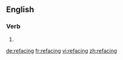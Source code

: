 ==English==

===Verb===
{{head|en}}

# {{present participle of|reface|lang=en}}

[[de:refacing]]
[[fr:refacing]]
[[vi:refacing]]
[[zh:refacing]]